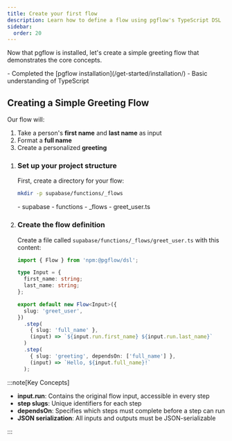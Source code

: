 ```yaml
---
title: Create your first flow
description: Learn how to define a flow using pgflow's TypeScript DSL
sidebar:
  order: 20
---
```



Now that pgflow is installed, let's create a simple greeting flow that demonstrates the core concepts.

<Aside type="caution" title="Prerequisites">
- Completed the [pgflow installation](/get-started/installation/)
- Basic understanding of TypeScript
</Aside>

## Creating a Simple Greeting Flow

Our flow will:

<Steps>

1. Take a person's **first name** and **last name** as input
2. Format a **full name**
3. Create a personalized **greeting**

</Steps>

<Steps>

1. ### Set up your project structure

   First, create a directory for your flow:

   ```bash frame="none"
   mkdir -p supabase/functions/_flows
   ```

   <FileTree>
   - supabase
     - functions
       - _flows
         - greet_user.ts
   </FileTree>

2. ### Create the flow definition

   Create a file called `supabase/functions/_flows/greet_user.ts` with this content:

   ```typescript title="supabase/functions/_flows/greet_user.ts"
   import { Flow } from 'npm:@pgflow/dsl';

   type Input = {
     first_name: string;
     last_name: string;
   };

   export default new Flow<Input>({
     slug: 'greet_user',
   })
     .step(
       { slug: 'full_name' },
       (input) => `${input.run.first_name} ${input.run.last_name}`
     )
     .step(
       { slug: 'greeting', dependsOn: ['full_name'] },
       (input) => `Hello, ${input.full_name}!`
     );
   ```

</Steps>

:::note[Key Concepts]
- **input.run**: Contains the original flow input, accessible in every step
- **step slugs**: Unique identifiers for each step
- **dependsOn**: Specifies which steps must complete before a step can run
- **JSON serialization**: All inputs and outputs must be JSON-serializable

<CardGrid>
  <LinkCard
    title="How pgflow works"
    href="/concepts/architecture/how-pgflow-works/"
    description="Learn how pgflow executes workflows behind the scenes"
  />
  <LinkCard
    title="Understanding flows"
    href="/concepts/flows/understanding-flows/"
    description="Learn how flows work, from syntax to execution"
  />
</CardGrid>
:::
